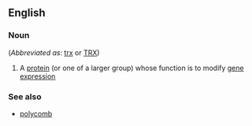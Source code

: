 ==English==

===Noun===
{{en-noun|-}}  (''Abbreviated as'': [[trx]] or [[TRX]])

#{{biochemistry}} A [[protein]] (or one of a larger group) whose function is to modify [[gene]] [[expression]]

===See also===
*[[polycomb]]